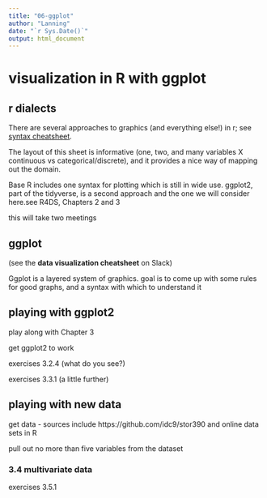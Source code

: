 ```yaml
---
title: "06-ggplot"
author: "Lanning"
date: "`r Sys.Date()`"
output: html_document
---
```


# visualization in R with ggplot

## r dialects

There are several approaches to graphics (and everything else!) in r; see [syntax cheatsheet](http://www.science.smith.edu/~amcnamara/Syntax-cheatsheet.pdf).  

The layout of this sheet is informative (one, two, and many variables X continuous vs categorical/discrete), and it provides a nice way of mapping out the domain. 

Base R includes one syntax for plotting which is still in wide use.  ggplot2, part of the tidyverse, is a second approach and the one we will consider here.see R4DS, Chapters 2 and 3

this will take two meetings



## ggplot

(see the **data visualization cheatsheet** on Slack)

Ggplot is a layered system of graphics. goal is to come up with some rules for good graphs, and a syntax with which to understand it

## playing with ggplot2

play along with Chapter 3

get ggplot2 to work

exercises 3.2.4 (what do you see?)

exercises 3.3.1 (a little further)

## playing with new data

get data - sources include https://github.com/idc9/stor390 and online data sets in R

pull out no more than five variables from the dataset

### 3.4 multivariate data

exercises 3.5.1
